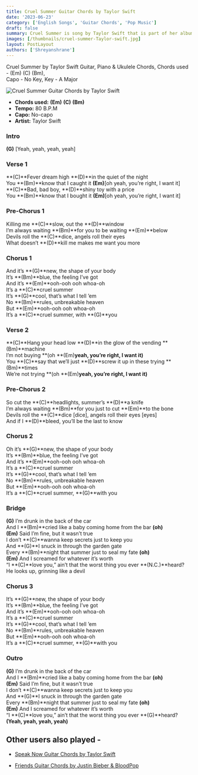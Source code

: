 ```yaml
---
title: Cruel Summer Guitar Chords by Taylor Swift
date: '2023-06-23'
category: ['English Songs', 'Guitar Chords', 'Pop Music']
draft: false
summary: Cruel Summer is song by Taylor Swift that is part of her album called "Lover" rekeased on August 23, 2019. Cruel Summer was re-released as a single on June 20, 2023. The song is about falling for a summer romance while experiencing intense & painful events in life.
images: [/thumbnails/cruel-summer-Taylor-swift.jpg]
layout: PostLayout
authors: ['Shreyanshrane']
---
```


Cruel Summer by Taylor Swift Guitar, 
Piano & Ukulele Chords, 
Chords used - (Em) (C) (Bm),  
Capo - No Key, 
Key - A Major

![Cruel Summer Guitar Chords by Taylor Swift](/thumbnails/cruel-summer-Taylor-swift.jpg)

- **Chords used:** **(Em)** **(C)** **(Bm)**
- **Tempo:** 80 B.P.M
- **Capo:** No-capo
- **Artist:** Taylor Swift

### Intro

**(G)** [Yeah, yeah, yeah, yeah]

### Verse 1

**(C)**Fever dream high **(D)**in the quiet of the night\
You **(Bm)**know that I caught it **(Em)**[oh yeah, you’re right, I want it]\
**(C)**Bad, bad boy, **(D)**shiny toy with a price\
You **(Bm)**know that I bought it **(Em)**[oh yeah, you’re right, I want it]

### Pre-Chorus 1

Killing me **(C)**slow, out the **(D)**window\
I’m always waiting **(Bm)**for you to be waiting **(Em)**below\
Devils roll the **(C)**dice, angels roll their eyes\
What doesn’t **(D)**kill me makes me want you more

### Chorus 1

And it’s **(G)**new, the shape of your body\
It’s **(Bm)**blue, the feeling I’ve got\
And it’s **(Em)**ooh-ooh ooh whoa-oh\
It’s a **(C)**cruel summer\
It’s **(G)**cool, that’s what I tell ’em\
No **(Bm)**rules, unbreakable heaven\
But **(Em)**ooh-ooh ooh whoa-oh\
It’s a **(C)**cruel summer, with **(G)**you

### Verse 2

**(C)**Hang your head low **(D)**in the glow of the vending **(Bm)**machine\
I’m not buying **(oh **(Em)**yeah, you’re right, I want it)**\
You **(C)**say that we’ll just **(D)**screw it up in these trying **(Bm)**times\
We’re not trying **(oh **(Em)**yeah, you’re right, I want it)**

### Pre-Chorus 2

So cut the **(C)**headlights, summer’s **(D)**a knife\
I’m always waiting **(Bm)**for you just to cut **(Em)**to the bone\
Devils roll the **(C)**dice [dice], angels roll their eyes [eyes]\
And if I **(D)**bleed, you’ll be the last to know

### Chorus 2

Oh it’s **(G)**new, the shape of your body\
It’s **(Bm)**blue, the feeling I’ve got\
And it’s **(Em)**ooh-ooh ooh whoa-oh\
It’s a **(C)**cruel summer\
It’s **(G)**cool, that’s what I tell ’em\
No **(Bm)**rules, unbreakable heaven\
But **(Em)**ooh-ooh ooh whoa-oh\
It’s a **(C)**cruel summer, **(G)**with you

### Bridge

**(G)** I’m drunk in the back of the car\
And I **(Bm)**cried like a baby coming home from the bar **(oh)**\
**(Em)** Said I’m fine, but it wasn’t true\
I don’t **(C)**wanna keep secrets just to keep you\
And **(G)**I snuck in through the garden gate\
Every **(Bm)**night that summer just to seal my fate **(oh)**\
**(Em)** And I screamed for whatever it’s worth\
“I **(C)**love you,” ain’t that the worst thing you ever **(N.C.)**heard?\
He looks up, grinning like a devil

### Chorus 3

It’s **(G)**new, the shape of your body\
It’s **(Bm)**blue, the feeling I’ve got\
And it’s **(Em)**ooh-ooh ooh whoa-oh\
It’s a **(C)**cruel summer\
It’s **(G)**cool, that’s what I tell ’em\
No **(Bm)**rules, unbreakable heaven\
But **(Em)**ooh-ooh ooh whoa-oh\
It’s a **(C)**cruel summer, **(G)**with you

### Outro

**(G)** I’m drunk in the back of the car\
And I **(Bm)**cried like a baby coming home from the bar **(oh)**\
**(Em)** Said I’m fine, but it wasn’t true\
I don’t **(C)**wanna keep secrets just to keep you\
And **(G)**I snuck in through the garden gate\
Every **(Bm)**night that summer just to seal my fate **(oh)**\
**(Em)** And I screamed for whatever it’s worth\
“I **(C)**love you,” ain’t that the worst thing you ever **(G)**heard?\
**(Yeah, yeah, yeah, yeah)**

## Other users also played -

- [Speak Now Guitar Chords by Taylor Swift](https://www.chordsco.com/chords/speak-now-guitar-chords-by-taylor-swift)

- [Friends Guitar Chords by Justin Bieber & BloodPop](https://www.chordsco.com/chords/friends-guitar-chords-by-justin-bieber-bloodpop)
